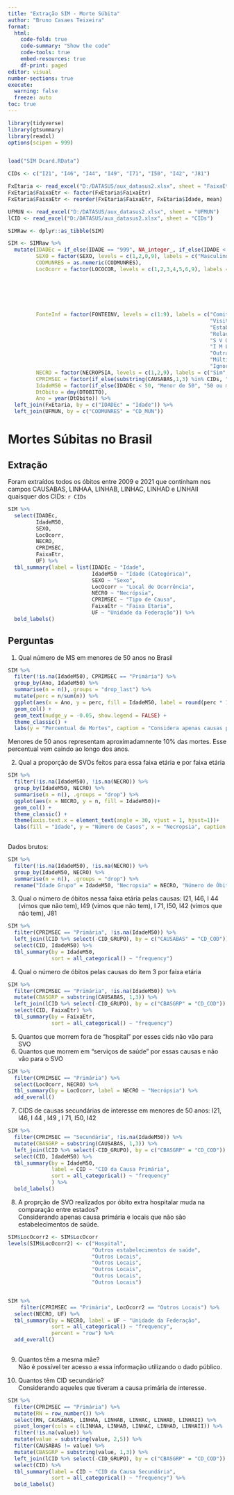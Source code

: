 ```yaml
---
title: "Extração SIM - Morte Súbita"
author: "Bruno Casaes Teixeira"
format:
  html:
    code-fold: true
    code-summary: "Show the code"
    code-tools: true
    embed-resources: true
    df-print: paged
editor: visual
number-sections: true
execute:
  warning: false
  freeze: auto
toc: true
---
```


```r
library(tidyverse)
library(gtsummary)
library(readxl)
options(scipen = 999)


load("SIM Dcard.RData")

CIDs <- c("I21", "I46", "I44", "I49", "I71", "I50", "I42", "J81")

FxEtaria <- read_excel("D:/DATASUS/aux_datasus2.xlsx", sheet = "FaixaEtaria")
FxEtaria$FaixaEtr <- factor(FxEtaria$FaixaEtr)
FxEtaria$FaixaEtr <- reorder(FxEtaria$FaixaEtr, FxEtaria$Idade, mean)

UFMUN <- read_excel("D:/DATASUS/aux_datasus2.xlsx", sheet = "UFMUN")
lCID <- read_excel("D:/DATASUS/aux_datasus2.xlsx", sheet = "CIDs")

SIMRaw <- dplyr::as_tibble(SIM)

SIM <- SIMRaw %>% 
  mutate(IDADEc = if_else(IDADE == "999", NA_integer_, if_else(IDADE < 400, 0, as.numeric(IDADE)-400)),
         SEXO = factor(SEXO, levels = c(1,2,0,9), labels = c("Masculino", "Feminino", "Indefinido", "Indefinido")),
         CODMUNRES = as.numeric(CODMUNRES),
         LocOcorr = factor(LOCOCOR, levels = c(1,2,3,4,5,6,9), labels = c("Hospital",
                                                                          "Outros estabelecimentos de saúde",
                                                                          "Domicílio",
                                                                          "Via pública",
                                                                          "Outros",
                                                                          "Aldeia indígena",
                                                                          "Ignorado")),
         FonteInf = factor(FONTEINV, levels = c(1:9), labels = c("Comitê de Morte Materna e/ou Infantil",
                                                                 "Visita domiciliar / Entrevista família",
                                                                 "Estabelecimento de Saúde / Prontuário",
                                                                 "Relacionado com outros bancos de dados",
                                                                 "S V O",
                                                                 "I M L",
                                                                 "Outra fonte",
                                                                 "Múltiplas fontes",
                                                                 "Ignorado")),
         NECRO = factor(NECROPSIA, levels = c(1,2,9), labels = c("Sim", "Não", "Ignorado")),
         CPRIMSEC = factor(if_else(substring(CAUSABAS,1,3) %in% CIDs, "Primária", "Secundária")),
         IdadeM50 = factor(if_else(IDADEc < 50, "Menor de 50", "50 ou mais")),
         DtObito = dmy(DTOBITO),
         Ano = year(DtObito)) %>% 
  left_join(FxEtaria, by = c("IDADEc" = "Idade")) %>% 
  left_join(UFMUN, by = c("CODMUNRES" = "CD_MUN"))

```

# Mortes Súbitas no Brasil

## Extração

Foram extraídos todos os óbitos entre 2009 e 2021 que continham nos campos CAUSABAS, LINHAA, LINHAB, LINHAC, LINHAD e LINHAII quaisquer dos CIDs: `r CIDs`

```r
SIM %>% 
  select(IDADEc,
         IdadeM50,
         SEXO, 
         LocOcorr,
         NECRO,
         CPRIMSEC,
         FaixaEtr,
         UF) %>% 
  tbl_summary(label = list(IDADEc ~ "Idade",
                           IdadeM50 ~ "Idade (Categórica)",
                           SEXO ~ "Sexo",
                           LocOcorr ~ "Local de Ocorrência",
                           NECRO ~ "Necrópsia",
                           CPRIMSEC ~ "Tipo de Causa",
                           FaixaEtr ~ "Faixa Etaria",
                           UF ~ "Unidade da Federação")) %>% 
  bold_labels()

```

## Perguntas

1.  Qual número de MS em menores de 50 anos no Brasil

```r
SIM %>%  
  filter(!is.na(IdadeM50), CPRIMSEC == "Primária") %>% 
  group_by(Ano, IdadeM50) %>% 
  summarise(n = n(),.groups = "drop_last") %>% 
  mutate(perc = n/sum(n)) %>% 
  ggplot(aes(x = Ano, y = perc, fill = IdadeM50, label = round(perc * 100, 1))) +
  geom_col() +
  geom_text(nudge_y = -0.05, show.legend = FALSE) +
  theme_classic() +
  labs(y = "Percentual de Mortes", caption = "Considera apenas causas primárias" , fill = "Idade")

```

Menores de 50 anos representam aproximadamnente 10% das mortes. Esse percentual vem caindo ao longo dos anos.

2.  Qual a proporção de SVOs feitos para essa faixa etária e por faixa etária

```r
SIM %>% 
  filter(!is.na(IdadeM50), !is.na(NECRO)) %>% 
  group_by(IdadeM50, NECRO) %>% 
  summarise(n = n(), .groups = "drop") %>% 
  ggplot(aes(x = NECRO, y = n, fill = IdadeM50))+
  geom_col() +
  theme_classic() +
  theme(axis.text.x = element_text(angle = 30, vjust = 1, hjust=1))+
  labs(fill = "Idade", y = "Número de Casos", x = "Necropsia", caption = "Considera apenas casos com Fonte preenchida")
  

```

Dados brutos:

```r
SIM %>% 
  filter(!is.na(IdadeM50), !is.na(NECRO)) %>% 
  group_by(IdadeM50, NECRO) %>% 
  summarise(n = n(), .groups = "drop") %>% 
  rename("Idade Grupo" = IdadeM50, "Necropsia" = NECRO, "Número de Óbitos" = n)
```

3.  Qual o número de óbitos nessa faixa etária pelas causas: I21, I46, I 44 (vimos que não tem), I49 (vimos que não tem), I 71, I50, I42 (vimos que não tem), J81

```r
SIM %>% 
  filter(CPRIMSEC == "Primária", !is.na(IdadeM50)) %>% 
  left_join(lCID %>% select(-CID_GRUPO), by = c("CAUSABAS" = "CD_COD")) %>% 
  select(CID, IdadeM50) %>% 
  tbl_summary(by = IdadeM50,
              sort = all_categorical() ~ "frequency")
```

4.  Qual o número de óbitos pelas causas do item 3 por faixa etária

```r
SIM %>% 
  filter(CPRIMSEC == "Primária", !is.na(IdadeM50)) %>% 
  mutate(CBASGRP = substring(CAUSABAS, 1,3)) %>% 
  left_join(lCID %>% select(-CID_GRUPO), by = c("CBASGRP" = "CD_COD")) %>% 
  select(CID, FaixaEtr) %>% 
  tbl_summary(by = FaixaEtr,
              sort = all_categorical() ~ "frequency")
```

5.  Quantos que morrem fora de "hospital" por esses cids não vão para SVO
6.  Quantos que morrem em "serviços de saúde" por essas causas e não vâo para o SVO

```r
SIM %>% 
  filter(CPRIMSEC == "Primária") %>% 
  select(LocOcorr, NECRO) %>% 
  tbl_summary(by = LocOcorr, label = NECRO ~ "Necrópsia") %>% 
  add_overall()

```

7.  CIDS de causas secundárias de interesse em menores de 50 anos: I21, I46, I 44 , I49 , I 71, I50, I42

```r
SIM %>% 
  filter(CPRIMSEC == "Secundária", !is.na(IdadeM50)) %>% 
  mutate(CBASGRP = substring(CAUSABAS, 1,3)) %>% 
  left_join(lCID %>% select(-CID_GRUPO), by = c("CBASGRP" = "CD_COD")) %>% 
  select(CID, IdadeM50) %>% 
  tbl_summary(by = IdadeM50,
              label = CID ~ "CID da Causa Primária",
              sort = all_categorical() ~ "frequency"
              ) %>% 
  bold_labels()
```

8.  A proprção de SVO realizados por óbito extra hospitalar muda na comparação entre estados? <br>Considerando apenas causa primária e locais que não são estabelecimentos de saúde.

```r

SIM$LocOcorr2 <- SIM$LocOcorr
levels(SIM$LocOcorr2) <- c("Hospital",
                           "Outros estabelecimentos de saúde",
                           "Outros Locais",
                           "Outros Locais",
                           "Outros Locais",
                           "Outros Locais",
                           "Outros Locais")


SIM %>% 
    filter(CPRIMSEC == "Primária", LocOcorr2 == "Outros Locais") %>%
  select(NECRO, UF) %>% 
  tbl_summary(by = NECRO, label = UF ~ "Unidade da Federação",
              sort = all_categorical() ~ "frequency",
              percent = "row") %>% 
  add_overall()
  
```

9.  Quantos têm a mesma mãe? <br>Não é possível ter acesso a essa informação utilizando o dado público.

10. Quantos têm CID secundário? <br>Considerando aqueles que tiveram a causa primária de interesse.

```r
SIM %>% 
  filter(CPRIMSEC == "Primária") %>% 
  mutate(RN = row_number()) %>% 
  select(RN, CAUSABAS, LINHAA, LINHAB, LINHAC, LINHAD, LINHAII) %>% 
  pivot_longer(cols = c(LINHAA, LINHAB, LINHAC, LINHAD, LINHAII)) %>% 
  filter(!is.na(value)) %>% 
  mutate(value = substring(value, 2,5)) %>% 
  filter(CAUSABAS != value) %>% 
  mutate(CBASGRP = substring(value, 1,3)) %>% 
  left_join(lCID %>% select(-CID_GRUPO), by = c("CBASGRP" = "CD_COD")) %>% 
  select(CID) %>% 
  tbl_summary(label = CID ~ "CID da Causa Secundária",
              sort = all_categorical() ~ "frequency") %>% 
  bold_labels()
```
